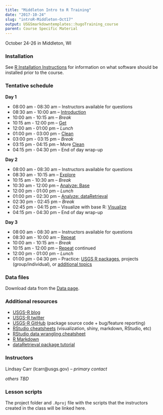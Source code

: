 ```yaml
---
title: "Middleton Intro to R Training"
date: "2017-10-24"
slug: "introR-Middleton-Oct17"
output: USGSmarkdowntemplates::hugoTraining_course
parent: Course Specific Material
---
```

October 24-26 in Middleton, WI

### Installation

See [R Installation Instructions](/installr) for information on what software should be installed prior to the course. 

### Tentative schedule

**Day 1**

* 08:00 am - 08:30 am -- Instructors available for questions
* 08:30 am - 10:00 am -- [Introduction](/intro-curriculum/Introduction)
* 10:00 am - 10:15 am -- *Break*
* 10:15 am - 12:00 pm -- [Get](/intro-curriculum/Get)
* 12:00 am - 01:00 pm -- *Lunch*
* 01:00 pm - 03:00 pm -- [Clean](/intro-curriculum/Clean)
* 03:00 pm - 03:15 pm -- *Break*
* 03:15 pm - 04:15 pm -- More [Clean](/intro-curriculum/Clean)
* 04:15 pm - 04:30 pm -- End of day wrap-up

**Day 2**

* 08:00 am - 08:30 am -- Instructors available for questions
* 08:30 am - 10:15 am -- [Explore](/intro-curriculum/Explore)
* 10:15 am - 10:30 am -- *Break*
* 10:30 am - 12:00 pm -- [Analyze: Base](/intro-curriculum/Analyze)
* 12:00 pm - 01:00 pm -- *Lunch*
* 01:00 pm - 02:30 pm -- [Analyze: dataRetrieval](https://cran.r-project.org/web/packages/dataRetrieval/dataRetrieval.pdf) 
* 02:30 pm - 02:45 pm -- *Break*
* 02:45 pm - 04:15 pm -- Visualize with base R: [Visualize](/intro-curriculum/Visualize/)
* 04:15 pm - 04:30 pm -- End of day wrap-up

**Day 3**

* 08:00 am - 08:30 am -- Instructors available for questions
* 08:30 am - 10:00 am -- [Repeat](/intro-curriculum/Reproduce/)
* 10:00 am - 10:15 am -- *Break*
* 10:15 am - 12:00 pm -- [Repeat](/intro-curriculum/Reproduce/) continued
* 12:00 pm - 01:00 pm -- *Lunch*
* 01:00 pm - 04:30 pm -- Practice: [USGS R packages](/intro-curriculum/USGS/), projects (group/individual), or [additional topics](/intro-curriculum/Additional/)

### Data files

Download data from the [Data page](/intro-curriculum/data/).

### Additional resources

* [USGS-R blog](https://owi.usgs.gov/blog/tags/r)
* [USGS-R twitter](https://twitter.com/USGS_R)
* [USGS-R GitHub](https://github.com/USGS-R) (package source code + bug/feature reporting)
* [RStudio cheatsheets](https://www.rstudio.com/resources/cheatsheets/) (visualization, shiny, markdown, RStudio, etc)
* [RStudio data wrangling cheatsheet](https://www.rstudio.com/wp-content/uploads/2015/02/data-wrangling-cheatsheet.pdf)
* [R Markdown](http://rmarkdown.rstudio.com/lesson-1.html)
* [dataRetrieval package tutorial](https://owi.usgs.gov/R/dataRetrieval.html#1)

### Instructors

Lindsay Carr (lcarr@usgs.gov) -- *primary contact*

*others TBD*

### Lesson scripts

The project folder and `.Rproj` file with the scripts that the instructors created in the class will be linked here.
